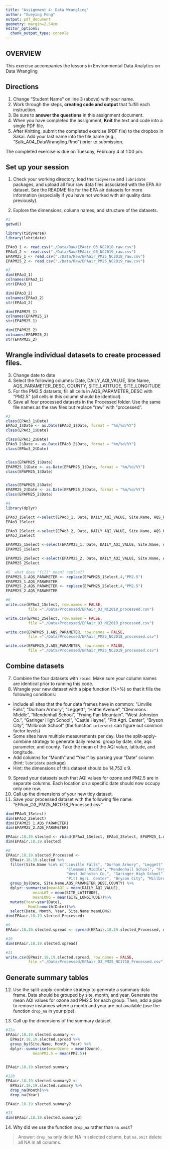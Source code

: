 ```yaml
---
title: "Assignment 4: Data Wrangling"
author: "Xueying Feng"
output: pdf_document
geometry: margin=2.54cm
editor_options: 
  chunk_output_type: console
---
```


## OVERVIEW

This exercise accompanies the lessons in Environmental Data Analytics on Data Wrangling 

## Directions
1. Change "Student Name" on line 3 (above) with your name.
3. Work through the steps, **creating code and output** that fulfill each instruction.
4. Be sure to **answer the questions** in this assignment document.
6. When you have completed the assignment, **Knit** the text and code into a single PDF file.
8. After Knitting, submit the completed exercise (PDF file) to the dropbox in Sakai. Add your last name into the file name (e.g., "Salk_A04_DataWrangling.Rmd") prior to submission.

The completed exercise is due on Tuesday, February 4 at 1:00 pm.

## Set up your session 
1. Check your working directory, load the `tidyverse` and `lubridate` packages, and upload all four raw data files associated with the EPA Air dataset. See the README file for the EPA air datasets for more information (especially if you have not worked with air quality data previously). 

2. Explore the dimensions, column names, and structure of the datasets. 

```r

#1
getwd()

library(tidyverse)
library(lubridate)

EPAo3_1 <- read.csv("./Data/Raw/EPAair_O3_NC2018_raw.csv")
EPAo3_2 <- read.csv("./Data/Raw/EPAair_O3_NC2019_raw.csv")
EPAPM25_1 <- read.csv("./Data/Raw/EPAair_PM25_NC2018_raw.csv")
EPAPM25_2 <- read.csv("./Data/Raw/EPAair_PM25_NC2019_raw.csv")

#2
dim(EPAo3_1)
colnames(EPAo3_1)
str(EPAo3_1)

dim(EPAo3_2)
colnames(EPAo3_2)
str(EPAo3_2)

dim(EPAPM25_1)
colnames(EPAPM25_1)
str(EPAPM25_1)

dim(EPAPM25_2)
colnames(EPAPM25_2)
str(EPAPM25_2)
```

## Wrangle individual datasets to create processed files.
3. Change date to date
4. Select the following columns: Date, DAILY_AQI_VALUE, Site.Name, AQS_PARAMETER_DESC, COUNTY, SITE_LATITUDE, SITE_LONGITUDE
5. For the PM2.5 datasets, fill all cells in AQS_PARAMETER_DESC with "PM2.5" (all cells in this column should be identical).
6. Save all four processed datasets in the Processed folder. Use the same file names as the raw files but replace "raw" with "processed".

```r
#3
class(EPAo3_1$Date)
EPAo3_1$Date <- as.Date(EPAo3_1$Date, format = "%m/%d/%Y") 
class(EPAo3_1$Date)

class(EPAo3_2$Date)
EPAo3_2$Date <- as.Date(EPAo3_2$Date, format = "%m/%d/%Y")
class(EPAo3_2$Date)


class(EPAPM25_1$Date)
EPAPM25_1$Date <- as.Date(EPAPM25_1$Date, format = "%m/%d/%Y")
class(EPAPM25_1$Date)


class(EPAPM25_2$Date)
EPAPM25_2$Date <- as.Date(EPAPM25_2$Date, format = "%m/%d/%Y")
class(EPAPM25_2$Date)

```

```r
#4
library(dplyr)

EPAo3_1Select <-select(EPAo3_1, Date, DAILY_AQI_VALUE, Site.Name, AQS_PARAMETER_DESC, COUNTY, SITE_LATITUDE, SITE_LONGITUDE)
EPAo3_1Select

EPAo3_2Select <-select(EPAo3_2, Date, DAILY_AQI_VALUE, Site.Name, AQS_PARAMETER_DESC, COUNTY, SITE_LATITUDE, SITE_LONGITUDE)
EPAo3_2Select

EPAPM25_1Select <-select(EPAPM25_1, Date, DAILY_AQI_VALUE, Site.Name, AQS_PARAMETER_DESC, COUNTY, SITE_LATITUDE, SITE_LONGITUDE)
EPAPM25_1Select 

EPAPM25_2Select <-select(EPAPM25_2, Date, DAILY_AQI_VALUE, Site.Name, AQS_PARAMETER_DESC, COUNTY, SITE_LATITUDE, SITE_LONGITUDE)
EPAPM25_2Select 
```

```r
#5  what does "fill" mean? replce??
EPAPM25_1.AQS_PARAMETER <- replace(EPAPM25_1Select,4,"PM2.5")
EPAPM25_1.AQS_PARAMETER
EPAPM25_2.AQS_PARAMETER <- replace(EPAPM25_2Select,4,"PM2.5")
EPAPM25_2.AQS_PARAMETER
```

```r
#6
write.csv(EPAo3_1Select, row.names = FALSE, 
          file ="./Data/Processed/EPAair_O3_NC2018_processed.csv")

write.csv(EPAo3_2Select, row.names = FALSE, 
          file ="./Data/Processed/EPAair_O3_NC2019_processed.csv")

write.csv(EPAPM25_1.AQS_PARAMETER, row.names = FALSE, 
          file ="./Data/Processed/EPAair_PM25_NC2018_processed.csv")

write.csv(EPAPM25_2.AQS_PARAMETER, row.names = FALSE, 
          file ="./Data/Processed/EPAair_PM25_NC2019_processed.csv")
```

## Combine datasets
7. Combine the four datasets with `rbind`. Make sure your column names are identical prior to running this code. 
8. Wrangle your new dataset with a pipe function (%>%) so that it fills the following conditions: 

* Include all sites that the four data frames have in common: "Linville Falls", "Durham Armory", "Leggett", "Hattie Avenue", "Clemmons Middle", "Mendenhall School", "Frying Pan Mountain", "West Johnston Co.", "Garinger High School", "Castle Hayne", "Pitt Agri. Center", "Bryson City", "Millbrook School" (the function `intersect` can figure out common factor levels)
* Some sites have multiple measurements per day. Use the split-apply-combine strategy to generate daily means: group by date, site, aqs parameter, and county. Take the mean of the AQI value, latitude, and longitude.
* Add columns for "Month" and "Year" by parsing your "Date" column (hint: `lubridate` package)
* Hint: the dimensions of this dataset should be 14,752 x 9.

9. Spread your datasets such that AQI values for ozone and PM2.5 are in separate columns. Each location on a specific date should now occupy only one row.
10. Call up the dimensions of your new tidy dataset.
11. Save your processed dataset with the following file name: "EPAair_O3_PM25_NC1718_Processed.csv"

```r
dim(EPAo3_1Select)
dim(EPAo3_2Select)
dim(EPAPM25_1.AQS_PARAMETER)
dim(EPAPM25_2.AQS_PARAMETER)

EPAair.18.19.slected <- rbind(EPAo3_1Select, EPAo3_2Select, EPAPM25_1.AQS_PARAMETER, EPAPM25_2.AQS_PARAMETER)
dim(EPAair.18.19.slected)
```

```r
#8
EPAair.18.19.slected_Processed <- 
  EPAair.18.19.slected %>%
  filter(Site.Name %in% c("Linville Falls", "Durham Armory", "Leggett", "Hattie Avenue", 
                           "Clemmons Middle", "Mendenhall School", "Frying Pan Mountain", 
                           "West Johnston Co.", "Garinger High School", "Castle Hayne", 
                           "Pitt Agri. Center", "Bryson City", "Millbrook School")) %>%
  group_by(Date, Site.Name,AQS_PARAMETER_DESC,COUNTY) %>%
  dplyr::summarise(meanAQI = mean(DAILY_AQI_VALUE), 
            meanLAT = mean(SITE_LATITUDE),
            meanLONG = mean(SITE_LONGITUDE))%>%
  mutate(Year=year(Date),
          Month=month(Date))%>%
  select(Date, Month, Year, Site.Name:meanLONG)
dim(EPAair.18.19.slected_Processed)

```

```r
#9
EPAair.18.19.slected.spread <- spread(EPAair.18.19.slected_Processed, AQS_PARAMETER_DESC,meanAQI )

#10
dim(EPAair.18.19.slected.spread)

#11
write.csv(EPAair.18.19.slected.spread, row.names = FALSE, 
          file ="./Data/Processed/EPAair_O3_PM25_NC1718_Processed.csv")
```



## Generate summary tables
12. Use the split-apply-combine strategy to generate a summary data frame. Data should be grouped by site, month, and year. Generate the mean AQI values for ozone and PM2.5 for each group. Then, add a pipe to remove instances where a month and year are not available (use the function `drop_na` in your pipe). 

13. Call up the dimensions of the summary dataset.

```r
#12a
EPAair.18.19.slected.summary <- 
  EPAair.18.19.slected.spread %>%
  group_by(Site.Name, Month, Year) %>% 
  dplyr::summarise(meanOzone = mean(Ozone), 
            meanPM2.5 = mean(PM2.5)) 
  

EPAair.18.19.slected.summary

#12b
EPAair.18.19.slected.summary2 <-
  EPAair.18.19.slected.summary %>%
  drop_na(Month)%>%
  drop_na(Year)

EPAair.18.19.slected.summary2

#13
dim(EPAair.18.19.slected.summary2)

```

14. Why did we use the function `drop_na` rather than `na.omit`?

> Answer: `drop_na` only delet NA in selected column, but `na.omit` delete all NA in all columns.
